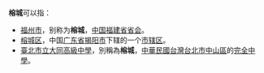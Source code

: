 '''榕城'''可以指：
*[[福州市|福州市]]，别称为'''榕城'''，[[中华人民共和国|中国]][[福建省|福建省]][[首府|省会]]。
*[[榕城区|榕城区]]，中国[[广东省|广东省]][[揭阳市|揭阳市]]下辖的一个[[市辖区|市辖区]]。
*[[臺北市立大同高級中學|臺北市立大同高級中學]]，別稱為'''榕城'''，[[中華民國|中華民國]][[台灣|台灣]][[台北市|台北市]][[中山區_(臺北市)|中山區]]的[[完全中學|完全中學]]。

{{disambig|cat=二字亞洲相關消歧義}}